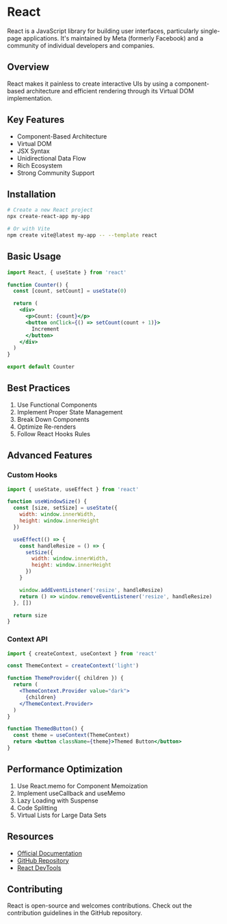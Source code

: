 # React

React is a JavaScript library for building user interfaces, particularly single-page applications. It's maintained by Meta (formerly Facebook) and a community of individual developers and companies.

## Overview

React makes it painless to create interactive UIs by using a component-based architecture and efficient rendering through its Virtual DOM implementation.

## Key Features

- Component-Based Architecture
- Virtual DOM
- JSX Syntax
- Unidirectional Data Flow
- Rich Ecosystem
- Strong Community Support

## Installation

```bash
# Create a new React project
npx create-react-app my-app

# Or with Vite
npm create vite@latest my-app -- --template react
```

## Basic Usage

```jsx
import React, { useState } from 'react'

function Counter() {
  const [count, setCount] = useState(0)

  return (
    <div>
      <p>Count: {count}</p>
      <button onClick={() => setCount(count + 1)}>
        Increment
      </button>
    </div>
  )
}

export default Counter
```

## Best Practices

1. Use Functional Components
2. Implement Proper State Management
3. Break Down Components
4. Optimize Re-renders
5. Follow React Hooks Rules

## Advanced Features

### Custom Hooks

```jsx
import { useState, useEffect } from 'react'

function useWindowSize() {
  const [size, setSize] = useState({
    width: window.innerWidth,
    height: window.innerHeight
  })

  useEffect(() => {
    const handleResize = () => {
      setSize({
        width: window.innerWidth,
        height: window.innerHeight
      })
    }

    window.addEventListener('resize', handleResize)
    return () => window.removeEventListener('resize', handleResize)
  }, [])

  return size
}
```

### Context API

```jsx
import { createContext, useContext } from 'react'

const ThemeContext = createContext('light')

function ThemeProvider({ children }) {
  return (
    <ThemeContext.Provider value="dark">
      {children}
    </ThemeContext.Provider>
  )
}

function ThemedButton() {
  const theme = useContext(ThemeContext)
  return <button className={theme}>Themed Button</button>
}
```

## Performance Optimization

1. Use React.memo for Component Memoization
2. Implement useCallback and useMemo
3. Lazy Loading with Suspense
4. Code Splitting
5. Virtual Lists for Large Data Sets

## Resources

- [Official Documentation](https://react.dev)
- [GitHub Repository](https://github.com/facebook/react)
- [React DevTools](https://react.dev/learn/react-developer-tools)

## Contributing

React is open-source and welcomes contributions. Check out the contribution guidelines in the GitHub repository.